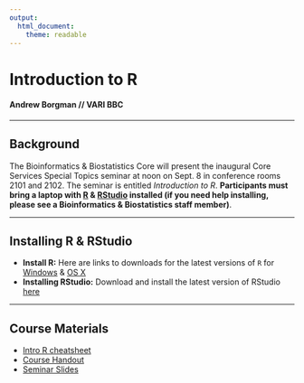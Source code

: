 ```yaml
---
output: 
  html_document:
    theme: readable
---
```



# Introduction to R

#### Andrew Borgman // VARI BBC


-----


## Background

The Bioinformatics & Biostatistics Core will present the inaugural Core Services Special Topics seminar at noon on Sept. 8 in conference rooms 2101 and 2102. The seminar is entitled *Introduction to R*. **Participants must bring a laptop with [R](http://www.r-project.org/) & [RStudio](http://www.rstudio.com/) installed (if you need help installing, please see a Bioinformatics & Biostatistics staff member)**.


-----


## Installing R & RStudio

* **Install R:** Here are links to downloads for the latest versions of `R` for [Windows](http://cran.r-project.org/bin/windows/base/) & [OS X](http://cran.r-project.org/bin/macosx/)
* **Installing RStudio:** Download and install the latest version of RStudio [here](http://www.rstudio.com/products/rstudio/download/)


-----


## Course Materials

* [Intro R cheatsheet](http://borgmaan.github.io/r-intro/cheatsheet/intro-r-cheatsheet.html)
* [Course Handout](http://borgmaan.github.io/r-intro/lesson/intro-r.html)
* [Seminar Slides](http://borgmaan.github.io/r-intro/slides/intro-r.html)